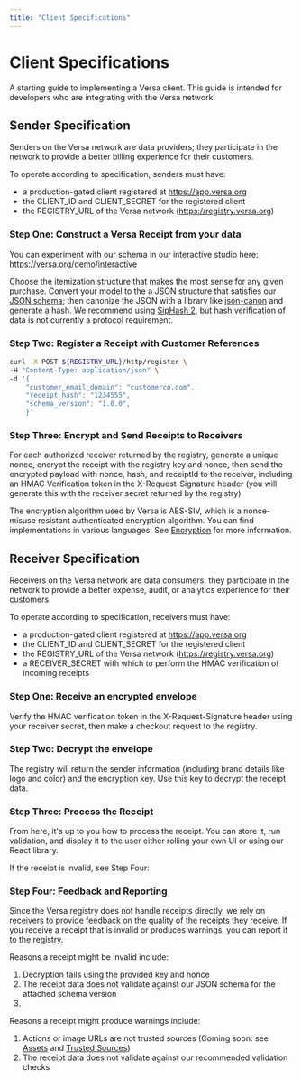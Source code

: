 ```yaml
---
title: "Client Specifications"
---
```


# Client Specifications

A starting guide to implementing a Versa client. This guide is intended for developers who are integrating with the Versa network.

## Sender Specification

Senders on the Versa network are data providers; they participate in the network to provide a better billing experience for their customers.

To operate according to specification, senders must have:
 - a production-gated client registered at https://app.versa.org
 - the CLIENT_ID and CLIENT_SECRET for the registered client
 - the REGISTRY_URL of the Versa network (https://registry.versa.org)

### Step One: Construct a Versa Receipt from your data

You can experiment with our schema in our interactive studio here: https://versa.org/demo/interactive

Choose the itemization structure that makes the most sense for any given purchase. Convert your model to the a JSON structure that satisfies our [JSON schema](https://github.com/versa-protocol/schema);
then canonize the JSON with a library like [json-canon](https://crates.io/crates/json-canon) and generate a hash. We recommend using [SipHash 2](https://hexdocs.pm/siphash/2.0.0/SipHash.html), but hash verification of data 
is not currently a protocol requirement.

### Step Two: Register a Receipt with Customer References

```sh
curl -X POST ${REGISTRY_URL}/http/register \
-H "Content-Type: application/json" \
-d '{
    "customer_email_domain": "customerco.com",
    "receipt_hash": "1234555",
    "schema_version": "1.0.0",
    }'
```

### Step Three: Encrypt and Send Receipts to Receivers

For each authorized receiver returned by the registry, generate a unique nonce, encrypt the receipt with the registry key and nonce,
then send the encrypted payload with nonce, hash, and receiptId to the receiver, including an HMAC Verification token in the X-Request-Signature header
(you will generate this with the receiver secret returned by the registry)

The encryption algorithm used by Versa is AES-SIV, which is a nonce-misuse resistant authenticated encryption algorithm. You can find implementations in various languages. See [Encryption](encryption) for more information.

## Receiver Specification

Receivers on the Versa network are data consumers; they participate in the network to provide a better expense, audit, or analytics experience for their customers.

To operate according to specification, receivers must have:
 - a production-gated client registered at https://app.versa.org
 - the CLIENT_ID and CLIENT_SECRET for the registered client
 - the REGISTRY_URL of the Versa network (https://registry.versa.org)
 - a RECEIVER_SECRET with which to perform the HMAC verification of incoming receipts

### Step One: Receive an encrypted envelope

Verify the HMAC verification token in the X-Request-Signature header using your receiver secret, then make a checkout request to the registry.

### Step Two: Decrypt the envelope

The registry will return the sender information (including brand details like logo and color) and the encryption key. Use this key to decrypt the receipt data.

### Step Three: Process the Receipt

From here, it's up to you how to process the receipt. You can store it, run validation, and display it to the user either rolling your own UI or using our React library.

If the receipt is invalid, see Step Four:

### Step Four: Feedback and Reporting

Since the Versa registry does not handle receipts directly, we rely on receivers to provide feedback on the quality of the receipts they receive. If you receive a receipt that is invalid or produces warnings, you can report it to the registry.

Reasons a receipt might be invalid include:
1. Decryption fails using the provided key and nonce
2. The receipt data does not validate against our JSON schema for the attached schema version
3. 

Reasons a receipt might produce warnings include:
1. Actions or image URLs are not trusted sources (Coming soon: see [Assets](#) and [Trusted Sources](#))
2. The receipt data does not validate against our recommended validation checks

